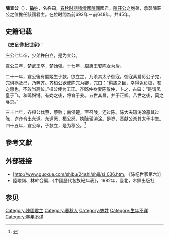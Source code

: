 '''陳宣公'''（{{bd|？||前648年||}}），[[妫姓|'''媯'''姓]]，名'''杵臼'''，[[春秋时期|春秋时期]][[諸侯國|諸侯國]][[陳國|陳國]]國君。[[陳莊公|陳莊公]]之胞弟，承襲陳莊公之位擔任該國君主。在位时間為前692年－前648年，共45年。

==史籍记载==
'''《史记·陈杞世家》'''：

庄公七年卒，少弟杵臼立，是为宣公。

宣公三年，楚武王卒，楚始彊。十七年，周惠王娶陈女为后。

二十一年，宣公後有嬖姬生子款，欲立之，乃杀其太子御寇。御寇素爱厉公子完，完惧祸及己，乃奔齐。齐桓公欲使陈完为卿，完曰：“羁旅之臣，幸得免负檐，君之惠也，不敢当高位。”桓公使为工正。齐懿仲欲妻陈敬仲，卜之，占曰：“是谓凤皇于飞，和鸣锵锵。有妫之後，将育于姜。五世其昌，并于正卿。八世之後，莫之与京。”

三十七年，齐桓公伐蔡，蔡败；南侵楚，至召陵，还过陈。陈大夫辕涛涂恶其过陈，诈齐令出东道。东道恶，桓公怒，执陈辕涛涂。是岁，晋献公杀其太子申生。
四十五年，宣公卒，子款立，是为穆公。<ref>{{cite web | url=http://www.guoxue.com/shibu/24shi/shiji/sj_036.htm | title=史记.陈杞世家第六 | accessdate=2014-06-12 | archive-date=2015-08-21 | archive-url=https://web.archive.org/web/20150821121118/http://www.guoxue.com/shibu/24shi/shiji/sj_036.htm | dead-url=no }}</ref>

==參考文獻==
{{reflist}}
==外部链接==
*[http://www.guoxue.com/shibu/24shi/shiji/sj_036.htm, 《陈杞世家第六》]
*陸峻嶺、林幹合編，《中國歷代各族紀年表》，1982年，臺北，木鐸出版社

==参见==
{{start box}}
{{s-before|[[陳莊公|陳莊公]]}}
{{s-title|[[春秋时期|春秋]][[陳國|陳國]]君主|在位：前692年－前648年<br>（共45年）}}
{{s-after|[[陳穆公|陳穆公]]}}
{{end box}}
{{陈国君主}}
[[Category:陳國君主|Category:陳國君主]]
[[Category:春秋人|Category:春秋人]]
[[Category:媯姓|Category:媯姓]]
[[Category:生年不详|Category:生年不详]]
[[Category:卒年不详|Category:卒年不详]]
